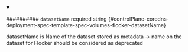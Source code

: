 
<details className="config-field" data-expandable="false" open>
<summary>

########## `datasetName` <span className="config-field-required" data-required="false">required</span> <span className="config-field-type">string</span> <span className="config-field-default"></span> <span className="config-field-enum"></span> {#controlPlane-coredns-deployment-spec-template-spec-volumes-flocker-datasetName}

datasetName is Name of the dataset stored as metadata -&gt; name on the dataset for Flocker
should be considered as deprecated

</summary>



</details>
